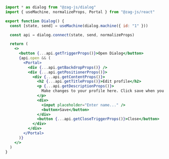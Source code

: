 ```jsx
import * as dialog from "@zag-js/dialog"
import { useMachine, normalizeProps, Portal } from "@zag-js/react"

export function Dialog() {
  const [state, send] = useMachine(dialog.machine({ id: "1" }))

  const api = dialog.connect(state, send, normalizeProps)

  return (
    <>
      <button {...api.getTriggerProps()}>Open Dialog</button>
      {api.open && (
        <Portal>
          <div {...api.getBackdropProps()} />
          <div {...api.getPositionerProps()}>
            <div {...api.getContentProps()}>
              <h2 {...api.getTitleProps()}>Edit profile</h2>
              <p {...api.getDescriptionProps()}>
                Make changes to your profile here. Click save when you are done.
              </p>
              <div>
                <input placeholder="Enter name..." />
                <button>Save</button>
              </div>
              <button {...api.getCloseTriggerProps()}>Close</button>
            </div>
          </div>
        </Portal>
      )}
    </>
  )
}
```
